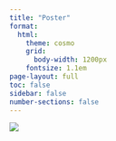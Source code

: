 ```yaml
---
title: "Poster"
format:
  html: 
    theme: cosmo
    grid: 
      body-width: 1200px
    fontsize: 1.1em
page-layout: full
toc: false 
sidebar: false 
number-sections: false
---
```


![](Poster.png)

